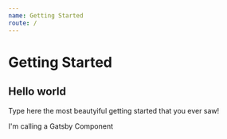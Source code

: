 ```yaml
---
name: Getting Started
route: /
---
```



# Getting Started

## Hello world

Type here the most beautyiful getting started that you ever saw!

I'm calling a Gatsby Component

<Files />
<LatestBlogPost/>
